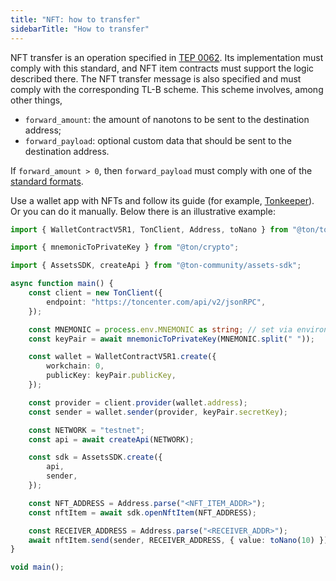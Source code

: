 ```yaml
---
title: "NFT: how to transfer"
sidebarTitle: "How to transfer"
---
```


NFT transfer is an operation specified in [TEP 0062](https://github.com/ton-blockchain/TEPs/blob/master/text/0062-nft-standard.md). Its implementation must comply with this standard,
and NFT item contracts must support the logic described there. The NFT transfer message is
also specified and must comply with the corresponding TL-B scheme. This scheme involves, among other things,

- `forward_amount`: the amount of nanotons to be sent to the destination address;
- `forward_payload`: optional custom data that should be sent to the destination address.

If `forward_amount > 0`, then `forward_payload` must comply with one of the [standard formats](https://github.com/ton-blockchain/TEPs/blob/master/text/0062-nft-standard.md#forward_payload-format).

Use a wallet app with NFTs and follow its guide (for example, [Tonkeeper](https://tonkeeper.helpscoutdocs.com/article/47-how-to-send-nft-to-another-wallet)).
Or you can do it manually. Below there is an illustrative example:

```typescript
import { WalletContractV5R1, TonClient, Address, toNano } from "@ton/ton";

import { mnemonicToPrivateKey } from "@ton/crypto";

import { AssetsSDK, createApi } from "@ton-community/assets-sdk";

async function main() {
    const client = new TonClient({
        endpoint: "https://toncenter.com/api/v2/jsonRPC",
    });

    const MNEMONIC = process.env.MNEMONIC as string; // set via environment
    const keyPair = await mnemonicToPrivateKey(MNEMONIC.split(" "));

    const wallet = WalletContractV5R1.create({
        workchain: 0,
        publicKey: keyPair.publicKey,
    });

    const provider = client.provider(wallet.address);
    const sender = wallet.sender(provider, keyPair.secretKey);

    const NETWORK = "testnet";
    const api = await createApi(NETWORK);

    const sdk = AssetsSDK.create({
        api,
        sender,
    });

    const NFT_ADDRESS = Address.parse("<NFT_ITEM_ADDR>");
    const nftItem = await sdk.openNftItem(NFT_ADDRESS);

    const RECEIVER_ADDRESS = Address.parse("<RECEIVER_ADDR>");
    await nftItem.send(sender, RECEIVER_ADDRESS, { value: toNano(10) });
}

void main();
```
